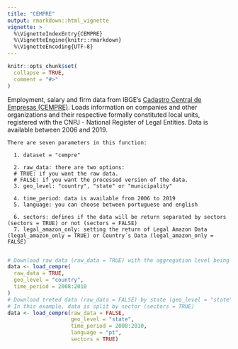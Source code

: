 ```yaml
---
title: "CEMPRE"
output: rmarkdown::html_vignette
vignette: >
  %\VignetteIndexEntry{CEMPRE}
  %\VignetteEngine{knitr::rmarkdown}
  %\VignetteEncoding{UTF-8}
---
```


```r
knitr::opts_chunk$set(
  collapse = TRUE,
  comment = "#>"
)
```

Employment, salary and firm data from IBGE's [Cadastro Central de Empresas (CEMPRE)](https://sidra.ibge.gov.br/pesquisa/cempre/tabelas). Loads information on companies and other organizations and their respective formally constituted local units, registered with the CNPJ - National Register of Legal Entities. Data is available between 2006 and 2019.


```
There are seven parameters in this function:
  
  1. dataset = "cempre"
 
  2. raw_data: there are two options:
  # TRUE: if you want the raw data.
  # FALSE: if you want the processed version of the data.
  3. geo_level: "country", "state" or "municipality"
  
  4. time_period: data is available from 2006 to 2019
  5. language: you can choose between portuguese and english
 
  6. sectors: defines if the data will be return separated by sectors (sectors = TRUE) or not (sectors = FALSE)
  7. legal_amazon_only: setting the return of Legal Amazon Data (legal_amazon_only = TRUE) or Country´s Data (legal_amazon_only = FALSE)
  
```

```r
# Download raw data (raw_data = TRUE) with the aggregation level being the country ( geo_level = "country") from 2008 to 2010 (time_period = 2008:2010).
data <- load_cempre(
  raw_data = TRUE,
  geo_level = "country", 
  time_period = 2008:2010
) 
# Download treted data (raw_data = FALSE) by state (geo_level = "state") from 2008 to 2010 (time_period = 2008:2010) in portuguese (language = "pt").
# In this example, data is split by sector (sectors = TRUE)
data <- load_cempre(raw_data = FALSE,
                    geo_level = "state", 
                    time_period = 2008:2010,
                    language = "pt",
                    sectors = TRUE) 
```

